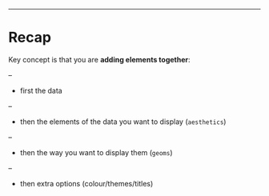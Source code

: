 ---

# Recap

Key concept is that you are __adding elements together__:

--

- first the data 

--

- then the elements of the data you want to display (`aesthetics`)

--

- then the way you want to display them (`geoms`)

--

- then extra options (colour/themes/titles)
